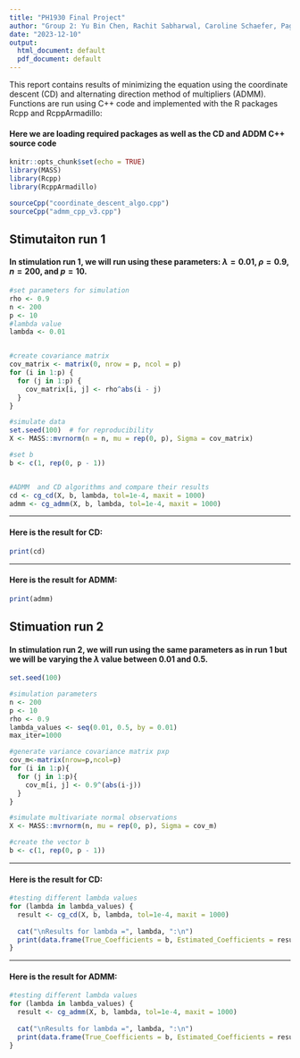```yaml
---
title: "PH1930 Final Project"
author: "Group 2: Yu Bin Chen, Rachit Sabharwal, Caroline Schaefer, Pagna Sok"
date: "2023-12-10"
output:
  html_document: default
  pdf_document: default
---
```


This report contains results of minimizing the equation using the coordinate descent (CD) and alternating direction method of multipliers (ADMM). Functions are run using C++ code and implemented with the R packages Rcpp and RcppArmadillo: 

\begin{align*}
\frac{1}{2}u^TAu-ub^T+\lambda ||u||_1\\
\end{align*}  



#### Here we are loading required packages as well as the CD and ADDM C++ source code
```r
knitr::opts_chunk$set(echo = TRUE)
library(MASS)
library(Rcpp)
library(RcppArmadillo)

sourceCpp("coordinate_descent_algo.cpp")
sourceCpp("admm_cpp_v3.cpp")
```



## Stimutaiton run 1

#### In stimulation run 1, we will run using these parameters: $\lambda = 0.01$, $\rho = 0.9$, $n = 200$, and $p = 10$.

```r
#set parameters for simulation
rho <- 0.9
n <- 200
p <- 10
#lambda value
lambda <- 0.01


#create covariance matrix
cov_matrix <- matrix(0, nrow = p, ncol = p)
for (i in 1:p) {
  for (j in 1:p) {
    cov_matrix[i, j] <- rho^abs(i - j)
  }
}

#simulate data
set.seed(100)  # for reproducibility
X <- MASS::mvrnorm(n = n, mu = rep(0, p), Sigma = cov_matrix)

#set b
b <- c(1, rep(0, p - 1))


#ADMM  and CD algorithms and compare their results
cd <- cg_cd(X, b, lambda, tol=1e-4, maxit = 1000)
admm <- cg_admm(X, b, lambda, tol=1e-4, maxit = 1000)
```

***
#### Here is the result for CD:

```r
print(cd)
```
***
#### Here is the result for ADMM:
```r
print(admm)
```


## Stimuation run 2

#### In stimulation run 2, we will run using the same parameters as in run 1 but we will be varying the $\lambda$ value between 0.01 and 0.5.
```r
set.seed(100)

#simulation parameters
n <- 200
p <- 10
rho <- 0.9
lambda_values <- seq(0.01, 0.5, by = 0.01)
max_iter=1000

#generate variance covariance matrix pxp
cov_m<-matrix(nrow=p,ncol=p) 
for (i in 1:p){
  for (j in 1:p){
    cov_m[i, j] <- 0.9^(abs(i-j))
  }
}

#simulate multivariate normal observations
X <- MASS::mvrnorm(n, mu = rep(0, p), Sigma = cov_m)

#create the vector b
b <- c(1, rep(0, p - 1))
```


***
#### Here is the result for CD:

```r
#testing different lambda values
for (lambda in lambda_values) {
  result <- cg_cd(X, b, lambda, tol=1e-4, maxit = 1000)
  
  cat("\nResults for lambda =", lambda, ":\n")
  print(data.frame(True_Coefficients = b, Estimated_Coefficients = result))
}
```

***
#### Here is the result for ADMM:
```r
#testing different lambda values
for (lambda in lambda_values) {
  result <- cg_admm(X, b, lambda, tol=1e-4, maxit = 1000)
  
  cat("\nResults for lambda =", lambda, ":\n")
  print(data.frame(True_Coefficients = b, Estimated_Coefficients = result))
}
```

